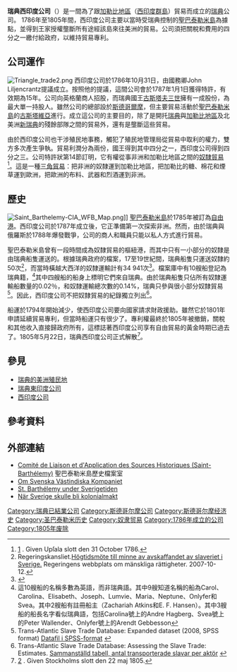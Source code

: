 '''瑞典西印度公司'''（{{lang|sv|'''Svenska Västindiska Kompaniet'''}}）是一間為了跟[[加勒比地區|加勒比地區]]（[[西印度群島|西印度群島]]）貿易而成立的[[瑞典|瑞典]]公司。 1786年至1805年間，西印度公司主要以當時受瑞典控制的[[聖巴泰勒米島|聖巴泰勒米島]]為據點，並得到王家授權壟斷所有途經該島來往美洲的貿易。公司須把關稅和費用的四分之一繳付給政府，以維持貿易專利。

==公司運作==
[[File:Triangle_trade2.png|thumb]]
西印度公司於1786年10月31日，由國務卿John Liljencrantz提議成立。按照他的提議，這間公司會於1787年1月1日獲得特許，有效期為15年。公司向英格蘭商人招股，而瑞典國王[[古斯塔夫三世|古斯塔夫三世]]擁有一成股份，為最大單一持股人。雖然公司的總部設於[[斯德哥爾摩|斯德哥爾摩]]，但主要貿易活動於[[聖巴泰勒米島|聖巴泰勒米島]]的[[古斯塔維亞|古斯塔維亞]]進行。成立這公司的主要目的，除了是開托[[瑞典|瑞典]]與[[加勒比地區|加勒比地區]]及北美洲[[新瑞典|新瑞典]]的殘餘部隊之間的貿易外，還有是壟斷這些貿易。

由於西印度公司也干涉殖民地事務，觸犯了殖民地管理局從貿易中取利的權力，雙方多次產生爭執。貿易利潤分為兩份，國王得到其中四分之一，西印度公司得到四分之三。公司特許狀第14節訂明，它有權從事非洲和加勒比地區之間的[[奴隸貿易|奴隸貿易]]<ref>[http://www.c-l-a-s-h.info/la-legislation-sur-la-traite-negriere-a-st-barthelemy.html#4] {{Wayback|url=http://www.c-l-a-s-h.info/la-legislation-sur-la-traite-negriere-a-st-barthelemy.html |date=20090602223821 }}. Given Upſala slott den 31 October 1786.</ref>。這是一種[[三角貿易|三角貿易]]：把非洲的奴隸運到加勒比地區，把加勒比的糖、棉花和煙草運到歐洲，把歐洲的布料、武器和烈酒運到非洲。

==歷史==
[[File:Saint_Barthelemy-CIA_WFB_Map.png|thumb]]]]
[[聖巴泰勒米島|聖巴泰勒米島]]於1785年被訂為[[自由港|自由港]]。西印度公司於1787年成立後，它正準備第一次探索非洲。然而，由於瑞典與俄羅斯於1788年爆發戰爭，公司的商人和職員只能以私人方式進行貿易。

聖巴泰勒米島曾有一段時間成為奴隸貿易的樞紐港，而其中只有一小部分的奴隸是由瑞典船隻運送的。根據瑞典政府的檔案，17至19世紀間，瑞典船隻只運送奴隸約50次<ref name="humanrights">Regeringskansliet.[http://www.humanrights.gov.se/extra/news/?module_instance=1&id=737 Högtidsmöte till minne av avskaffandet av slaveriet i Sverige.] {{Wayback|url=http://www.humanrights.gov.se/extra/news/?module_instance=1&id=737 |date=20100816052022 }} Regeringens webbplats om mänskliga rättigheter. 2007-10-12.</ref>，而當時橫越大西洋的奴隸運輸計有34 941次<ref>{{Cite web |url=http://www.slavevoyages.org/ |title=Trans-Atlantic Slave Trade Database |accessdate=2009-08-14 |archive-date=2016-02-02 |archive-url=https://web.archive.org/web/20160202154645/http://www.slavevoyages.org/ |dead-url=no }}</ref>。檔案庫中有10艘船登記為瑞典籍，<ref>這10艘船的名稱多數為英語，而非瑞典語。其中9艘知道名稱的船為Carol、Carolina、Elisabeth、Joseph、Lumvie、Maria、Neptune、Onlyfer和Svea。其中2艘船有註冊船主（Zachariah Atkins和E. F. Hansen）。其中3艘船的船長名字看似瑞典語，包括Carolina號上的Andre Hagberg、Svea號上的Peter Wallender、Onlyfer號上的Arendt Gebbesson</ref>其中四艘船的船身上標明它們來自瑞典。由於瑞典船隻只佔所有奴隸運輸船數量的0.02％，和奴隸運輸總次數的0.14%，瑞典只參與很小部分奴隸貿易<ref>Trans-Atlantic Slave Trade Database: Expanded dataset (2008, SPSS format) [http://www.slavevoyages.org/downloads/tastdb-exp-2008.sav Datafil i SPSS-format] {{webarchive|url=https://web.archive.org/web/20111025080112/http://www.slavevoyages.org/downloads/tastdb-exp-2008.sav |date=2011-10-25 }}</ref>。因此，西印度公司不把奴隸貿易的紀錄獨立列出<ref>Trans-Atlantic Slave Trade Database: Assessing the Slave Trade: Estimates. [http://www.slavevoyages.org/tast/assessment/estimates.faces Sammanställd tabell, antal transporterade slavar per aktör] {{webarchive|url=https://web.archive.org/web/20131027021745/http://www.slavevoyages.org/tast/assessment/estimates.faces |date=2013-10-27 }}</ref>。

船運於1794年開始減少，使西印度公司要向國家請求財政援助。雖然它於1801年申請延續貿易專利，但當時船運只有很少了。專利權最終於1805年被撤銷，關稅和其他收入直接歸政府所有，這標誌著西印度公司享有自由貿易的黃金時期已過去了。1805年5月22日，瑞典西印度公司正式解散<ref>[http://www.c-l-a-s-h.info/la-legislation-sur-la-traite-negriere-a-st-barthelemy.html#20] {{Wayback|url=http://www.c-l-a-s-h.info/la-legislation-sur-la-traite-negriere-a-st-barthelemy.html |date=20090602223821 }}. Given Stockholms slott den 22 maj 1805.</ref>。

==參見==
*[[瑞典的美洲殖民地|瑞典的美洲殖民地]]
*[[瑞典東印度公司|瑞典東印度公司]]
*[[西印度公司|西印度公司]]

== 參考資料==
<references />

==外部連結==
*[http://www.c-l-a-s-h.info/histoire-de-saint-barthelemy-esclavage-traite-negriere-abolitions.html Comité de Liaison et d'Application des Sources Historiques (Saint-Barthélemy)] {{Wayback|url=http://www.c-l-a-s-h.info/histoire-de-saint-barthelemy-esclavage-traite-negriere-abolitions.html |date=20120118120045 }} 聖巴泰勒米島歷史檔案室
* [http://runeberg.org/nfcm/0234.html Om Svenska Västindiska Kompaniet] {{Wayback|url=http://runeberg.org/nfcm/0234.html |date=20120925191145 }}
* [https://web.archive.org/web/20081119160225/http://www.stbarthsallskapet.com/historik/sverigetiden.htm St. Barthélemy under Sverigetiden]
* [http://www.popularhistoria.se/o.o.i.s?id=43&vid=127 När Sverige skulle bli kolonialmakt]{{dead link|date=2018年1月 |bot=InternetArchiveBot |fix-attempted=yes }}
{{特许公司}}
{{Authority control}}
[[Category:瑞典已結業公司|Category:瑞典已結業公司]]
[[Category:斯德哥尔摩公司|Category:斯德哥尔摩公司]]
[[Category:斯德哥尔摩经济史|Category:斯德哥尔摩经济史]]
[[Category:圣巴泰勒米历史|Category:圣巴泰勒米历史]]
[[Category:奴隶贸易|Category:奴隶贸易]]
[[Category:1786年成立的公司|Category:1786年成立的公司]]
[[Category:1805年废除|Category:1805年废除]]